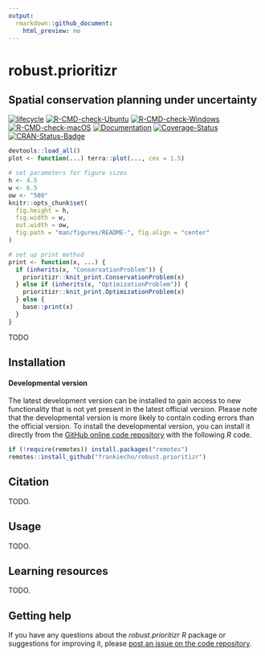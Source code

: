 ```yaml
---
output:
  rmarkdown::github_document:
    html_preview: no
---
```


<!--- README.md is generated from README.Rmd. Please edit that file -->

# robust.prioritizr

## Spatial conservation planning under uncertainty

<!-- badges: start -->
[![lifecycle](https://img.shields.io/badge/Lifecycle-experimental-orange.svg)](https://lifecycle.r-lib.org/articles/stages.html)
[![R-CMD-check-Ubuntu](https://img.shields.io/github/actions/workflow/status/frankiecho/roubust.prioritizr/R-CMD-check-ubuntu.yaml?branch=main&label=Ubuntu)](https://github.com/frankiecho/roubust.prioritizr/actions)
[![R-CMD-check-Windows](https://img.shields.io/github/actions/workflow/status/frankiecho/roubust.prioritizr/R-CMD-check-windows.yaml?branch=main&label=Windows)](https://github.com/frankiecho/roubust.prioritizr/actions)
[![R-CMD-check-macOS](https://img.shields.io/github/actions/workflow/status/frankiecho/roubust.prioritizr/R-CMD-check-macos.yaml?branch=main&label=macOS)](https://github.com/frankiecho/roubust.prioritizr/actions)
[![Documentation](https://img.shields.io/github/actions/workflow/status/frankiecho/roubust.prioritizr/documentation.yaml?branch=main&label=Documentation)](https://github.com/frankiecho/roubust.prioritizr/actions)
[![Coverage-Status](https://img.shields.io/codecov/c/github/frankiecho/roubust.prioritizr?label=Coverage)](https://app.codecov.io/gh/frankiecho/roubust.prioritizr/branch/main)
[![CRAN-Status-Badge](https://www.r-pkg.org/badges/version/robust.prioritizr)](https://CRAN.R-project.org/package=robust.prioritizr)

<!-- badges: end -->

```r
devtools::load_all()
plot <- function(...) terra::plot(..., cex = 1.5)
```

```r
# set parameters for figure sizes
h <- 4.5
w <- 6.5
ow <- "500"
knitr::opts_chunk$set(
  fig.height = h,
  fig.width = w,
  out.width = ow,
  fig.path = "man/figures/README-", fig.align = "center"
)
```

```r
# set up print method
print <- function(x, ...) {
  if (inherits(x, "ConservationProblem")) {
    prioritizr::knit_print.ConservationProblem(x)
  } else if (inherits(x, "OptimizationProblem")) {
    prioritizr::knit_print.OptimizationProblem(x)
  } else {
    base::print(x)
  }
}
```

TODO

## Installation

#### Developmental version

The latest development version can be installed to gain access to new functionality that is not yet present in the latest official version. Please note that the developmental version is more likely to contain coding errors than the official version. To install the developmental version, you can install it directly from the [GitHub online code repository](https://github.com/frankiecho/roubust.prioritizr) with the following _R_ code.

```r
if (!require(remotes)) install.packages("remotes")
remotes::install_github("frankiecho/robust.prioritizr")
```

## Citation

TODO.

## Usage

TODO.

## Learning resources

TODO.

## Getting help

If you have any questions about the _robust.prioritizr R_ package or suggestions for improving it, please [post an issue on the code repository](https://github.com/frankiecho/roubust.prioritizr/issues/new).
